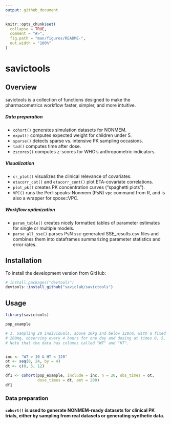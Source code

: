 ```yaml
---
output: github_document
---
```


<!-- README.md is generated from README.Rmd. Please edit that file -->

```r
knitr::opts_chunk$set(
  collapse = TRUE,
  comment = "#>",
  fig.path = "man/figures/README-",
  out.width = "100%"
)
```

# savictools

## Overview
savictools is a collection of functions designed to make the pharmacometrics 
workflow faster, simpler, and more intuitive.

##### Data preparation
- `cohort()` generates simulation datasets for NONMEM.
- `expwt()` computes expected weight for children under 5.
- `sparse()` detects sparse vs. intensive PK sampling occasions.
- `tad()` computes time after dose.
- `zscores()` computes z-scores for WHO's anthropometric indicators.

##### Visualization
- `cr_plot()` visualizes the clinical relevance of covariates.
- `etacorr_cat()` and `etacorr_cont()` plot ETA-covariate correlations.
- `plot_pk()` creates PK concentration curves ("spaghetti plots").
- `VPC()` runs the Perl-speaks-Nonmem (PsN) `vpc` command from R, and is also a wrapper for xpose::VPC.

##### Workflow optimization
- `param_table()` creates nicely formatted tables of parameter estimates for single or multiple models.
- `parse_all_sse()` parses PsN `sse`-generated SSE_results.csv files and combines them into dataframes summarizing parameter statistics and error rates.


## Installation
To install the development version from GitHub:
``` r
# install.packages("devtools")
devtools::install_github("saviclab/savictools")
```

## Usage
```r
library(savictools)

pop_example

# 1. Sampling 20 individuals, above 10kg and below 120cm, with a fixed dose of 
# 200mg, observing every 4 hours for one day and dosing at times 0, 5, and 12. 
# Note that the data has columns called "WT" and "HT".


inc <- "WT > 10 & HT < 120"
ot <- seq(0, 24, by = 4)
dt <- c(0, 5, 12)

df1 <- cohort(pop_example, include = inc, n = 20, obs_times = ot,
              dose_times = dt, amt = 200)
df1
```

### Data preparation

#### `cohort()` is used to generate NONMEM-ready datasets for clinical PK trials, either by sampling from real datasets or generating synthetic data.


